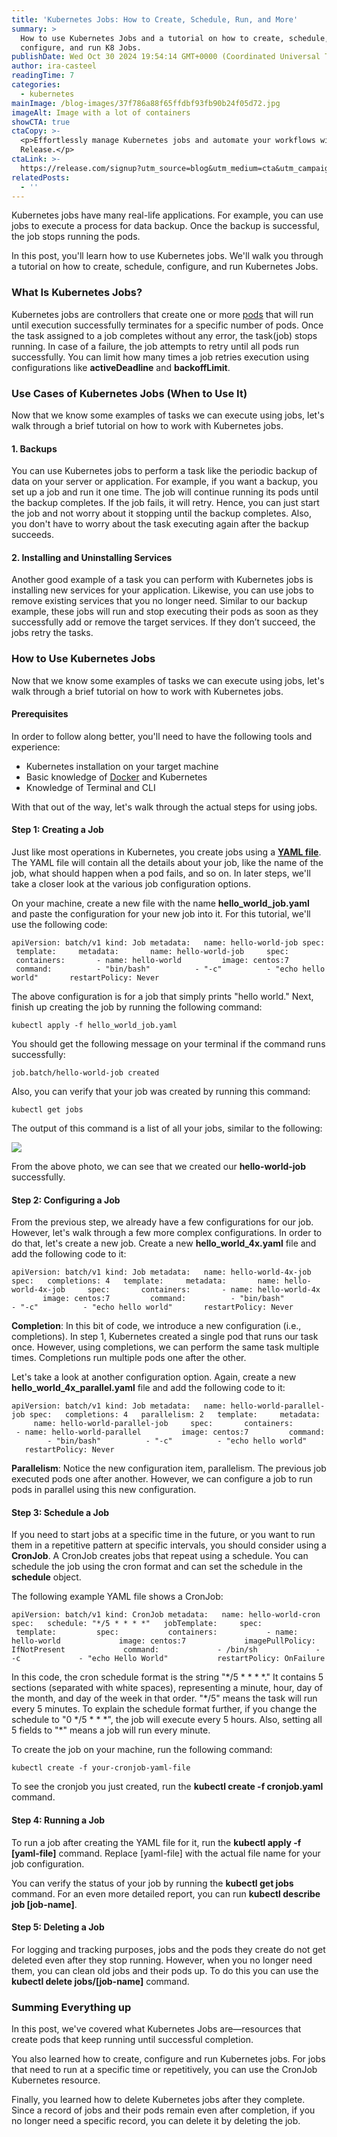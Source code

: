 ```yaml
---
title: 'Kubernetes Jobs: How to Create, Schedule, Run, and More'
summary: >
  How to use Kubernetes Jobs and a tutorial on how to create, schedule,
  configure, and run K8 Jobs.
publishDate: Wed Oct 30 2024 19:54:14 GMT+0000 (Coordinated Universal Time)
author: ira-casteel
readingTime: 7
categories:
  - kubernetes
mainImage: /blog-images/37f786a88f65ffdbf93fb90b24f05d72.jpg
imageAlt: Image with a lot of containers
showCTA: true
ctaCopy: >-
  <p>Effortlessly manage Kubernetes jobs and automate your workflows with
  Release.</p>
ctaLink: >-
  https://release.com/signup?utm_source=blog&utm_medium=cta&utm_campaign=blog-cta&utm_content=kubernetes-jobs
relatedPosts:
  - ''
---
```


Kubernetes jobs have many real-life applications. For example, you can use jobs to execute a process for data backup. Once the backup is successful, the job stops running the pods. 

In this post, you'll learn how to use Kubernetes jobs. We'll walk you through a tutorial on how to create, schedule, configure, and run Kubernetes Jobs. 

### What Is Kubernetes Jobs?

Kubernetes jobs are controllers that create one or more [pods](https://release.com/blog/kubernetes-environment-variables#:~:text=Configuration%20for%20Your%20Pods) that will run until execution successfully terminates for a specific number of pods. Once the task assigned to a job completes without any error, the task(job) stops running. In case of a failure, the job attempts to retry until all pods run successfully. You can limit how many times a job retries execution using configurations like **activeDeadline** and **backoffLimit**. 

### Use Cases of Kubernetes Jobs (When to Use It)

Now that we know some examples of tasks we can execute using jobs, let's walk through a brief tutorial on how to work with Kubernetes jobs. 

#### 1\. Backups

You can use Kubernetes jobs to perform a task like the periodic backup of data on your server or application. For example, if you want a backup, you set up a job and run it one time. The job will continue running its pods until the backup completes. If the job fails, it will retry. Hence, you can just start the job and not worry about it stopping until the backup completes. Also, you don't have to worry about the task executing again after the backup succeeds. 

#### 2\. Installing and Uninstalling Services

Another good example of a task you can perform with Kubernetes jobs is installing new services for your application. Likewise, you can use jobs to remove existing services that you no longer need. Similar to our backup example, these jobs will run and stop executing their pods as soon as they successfully add or remove the target services. If they don’t succeed, the jobs retry the tasks. 

### How to Use Kubernetes Jobs

Now that we know some examples of tasks we can execute using jobs, let's walk through a brief tutorial on how to work with Kubernetes jobs. 

#### Prerequisites

In order to follow along better, you'll need to have the following tools and experience: 
*   Kubernetes installation on your target machine
*   Basic knowledge of [Docker](https://release.com/blog/6-docker-compose-best-practices-for-dev-and-prod) and Kubernetes
*   Knowledge of Terminal and CLI

With that out of the way, let's walk through the actual steps for using jobs. 

#### Step 1: Creating a Job

Just like most operations in Kubernetes, you create jobs using a [**YAML file**](https://en.wikipedia.org/wiki/YAML). The YAML file will contain all the details about your job, like the name of the job, what should happen when a pod fails, and so on. In later steps, we'll take a closer look at the various job configuration options. 

On your machine, create a new file with the name **hello\_world\_job.yaml** and paste the configuration for your new job into it. For this tutorial, we'll use the following code: 

	
`apiVersion: batch/v1 kind: Job metadata:   name: hello-world-job spec:   template:     metadata:       name: hello-world-job     spec:       containers:       - name: hello-world         image: centos:7         command:          - "bin/bash"          - "-c"          - "echo hello world"       restartPolicy: Never`
 

The above configuration is for a job that simply prints "hello world." Next, finish up creating the job by running the following command: 

	
`kubectl apply -f hello_world_job.yaml`
 

You should get the following message on your terminal if the command runs successfully: 

	
`job.batch/hello-world-job created`
 

Also, you can verify that your job was created by running this command: 

	
`kubectl get jobs`
 

The output of this command is a list of all your jobs, similar to the following: 

![](/blog-images/3c42d4157cff405812e144cf7c56d89d.svg)

From the above photo, we can see that we created our **hello-world-job** successfully. 

#### Step 2: Configuring a Job

From the previous step, we already have a few configurations for our job. However, let's walk through a few more complex configurations. In order to do that, let's create a new job. Create a new **hello\_world\_4x.yaml** file and add the following code to it: 

	
`apiVersion: batch/v1 kind: Job metadata:   name: hello-world-4x-job spec:   completions: 4   template:     metadata:       name: hello-world-4x-job     spec:       containers:       - name: hello-world-4x         image: centos:7         command:          - "bin/bash"          - "-c"          - "echo hello world"       restartPolicy: Never`
 
**Completion**: In this bit of code, we introduce a new configuration (i.e., completions). In step 1, Kubernetes created a single pod that runs our task once. However, using completions, we can perform the same task multiple times. Completions run multiple pods one after the other. 

Let's take a look at another configuration option. Again, create a new **hello\_world\_4x\_parallel.yaml** file and add the following code to it: 

	
`apiVersion: batch/v1 kind: Job metadata:   name: hello-world-parallel-job spec:   completions: 4   parallelism: 2   template:     metadata:       name: hello-world-parallel-job     spec:       containers:       - name: hello-world-parallel         image: centos:7         command:          - "bin/bash"          - "-c"          - "echo hello world"       restartPolicy: Never`
 
**Parallelism**: Notice the new configuration item, parallelism. The previous job executed pods one after another. However, we can configure a job to run pods in parallel using this new configuration. 

#### Step 3: Schedule a Job

If you need to start jobs at a specific time in the future, or you want to run them in a repetitive pattern at specific intervals, you should consider using a **CronJob**. A CronJob creates jobs that repeat using a schedule. You can schedule the job using the cron format and can set the schedule in the **schedule** object. 

The following example YAML file shows a CronJob: 

	
`apiVersion: batch/v1 kind: CronJob metadata:   name: hello-world-cron spec:   schedule: "*/5 * * * *"   jobTemplate:     spec:       template:         spec:           containers:           - name: hello-world             image: centos:7             imagePullPolicy: IfNotPresent             command:             - /bin/sh             - -c             - "echo Hello World"           restartPolicy: OnFailure`
 

In this code, the cron schedule format is the string "\*/5 \* \* \* \*." It contains 5 sections (separated with white spaces), representing a minute, hour, day of the month, and day of the week in that order. "\*/5" means the task will run every 5 minutes. To explain the schedule format further, if you change the schedule to "0 \*/5 \* \* \*", the job will execute every 5 hours. Also, setting all 5 fields to "\*" means a job will run every minute. 

To create the job on your machine, run the following command: 

	
`kubectl create -f your-cronjob-yaml-file`
 

To see the cronjob you just created, run the **kubectl create -f cronjob.yaml** command. 

#### Step 4: Running a Job

To run a job after creating the YAML file for it, run the **kubectl apply -f \[yaml-file\]** command. Replace \[yaml-file\] with the actual file name for your job configuration. 

You can verify the status of your job by running the **kubectl get jobs** command. For an even more detailed report, you can run **kubectl describe job \[job-name\]**. 

#### Step 5: Deleting a Job

For logging and tracking purposes, jobs and the pods they create do not get deleted even after they stop running. However, when you no longer need them, you can clean old jobs and their pods up. To do this you can use the **kubectl delete jobs/\[job-name\]** command.   

### Summing Everything up

In this post, we've covered what Kubernetes Jobs are—resources that create pods that keep running until successful completion. 

You also learned how to create, configure and run Kubernetes jobs. For jobs that need to run at a specific time or repetitively, you can use the CronJob Kubernetes resource. 

Finally, you learned how to delete Kubernetes jobs after they complete. Since a record of jobs and their pods remain even after completion, if you no longer need a specific record, you can delete it by deleting the job.

‍
